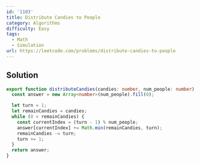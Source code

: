 ```yaml
---
id: '1103'
title: Distribute Candies to People
category: Algorithms
difficulty: Easy
tags:
  - Math
  - Simulation
url: https://leetcode.com/problems/distribute-candies-to-people
---
```


## Solution

```typescript filename="solution.ts" copy
export function distributeCandies(candies: number, num_people: number): number[] {
  const answer = new Array<number>(num_people).fill(0);

  let turn = 1;
  let remainCandies = candies;
  while (0 < remainCandies) {
    const currentIndex = (turn - 1) % num_people;
    answer[currentIndex] += Math.min(remainCandies, turn);
    remainCandies -= turn;
    turn += 1;
  }
  return answer;
}
```
